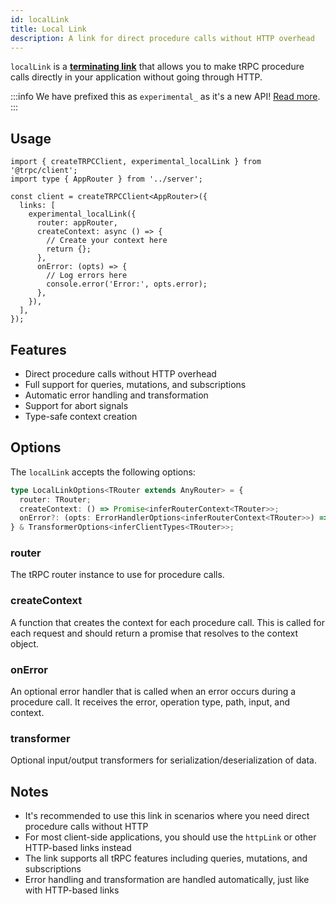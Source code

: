 ```yaml
---
id: localLink
title: Local Link
description: A link for direct procedure calls without HTTP overhead
---
```


`localLink` is a [**terminating link**](./overview.md#the-terminating-link) that allows you to make tRPC procedure calls directly in your application without going through HTTP.

:::info
We have prefixed this as `experimental_` as it's a new API! [Read more](/docs/faq#experimental).
:::

## Usage

```tsx
import { createTRPCClient, experimental_localLink } from '@trpc/client';
import type { AppRouter } from '../server';

const client = createTRPCClient<AppRouter>({
  links: [
    experimental_localLink({
      router: appRouter,
      createContext: async () => {
        // Create your context here
        return {};
      },
      onError: (opts) => {
        // Log errors here
        console.error('Error:', opts.error);
      },
    }),
  ],
});
```

## Features

- Direct procedure calls without HTTP overhead
- Full support for queries, mutations, and subscriptions
- Automatic error handling and transformation
- Support for abort signals
- Type-safe context creation

## Options

The `localLink` accepts the following options:

```ts
type LocalLinkOptions<TRouter extends AnyRouter> = {
  router: TRouter;
  createContext: () => Promise<inferRouterContext<TRouter>>;
  onError?: (opts: ErrorHandlerOptions<inferRouterContext<TRouter>>) => void;
} & TransformerOptions<inferClientTypes<TRouter>>;
```

### router

The tRPC router instance to use for procedure calls.

### createContext

A function that creates the context for each procedure call. This is called for each request and should return a promise that resolves to the context object.

### onError

An optional error handler that is called when an error occurs during a procedure call. It receives the error, operation type, path, input, and context.

### transformer

Optional input/output transformers for serialization/deserialization of data.

## Notes

- It's recommended to use this link in scenarios where you need direct procedure calls without HTTP
- For most client-side applications, you should use the `httpLink` or other HTTP-based links instead
- The link supports all tRPC features including queries, mutations, and subscriptions
- Error handling and transformation are handled automatically, just like with HTTP-based links

